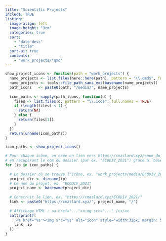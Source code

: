 ```yaml
---
title: "Scientific Projects"
include: TRUE
listing:
  image-align: left
  image-height: "3cm"
  categories: true
  sort: 
    - "date desc"
    - "title"
  sort-ui: true
  contents: 
    - "work_projects/*qmd"
---
```


```r
show_project_icons <- function(path = "work_projects") {
  name_projects <- list.files(here::here(path), pattern = "\\.qmd$", full.names = TRUE)
  name_projects <- tools::file_path_sans_ext(basename(name_projects))
  path_icons   <- paste0(path, "/media/", name_projects)
  
  icon_paths <- sapply(path_icons, function(d) {
    files <- list.files(d, pattern = "\\.ico$", full.names = TRUE)
    if (length(files) < 1) {
      return(NA)
    } else {
      return(files[1])
    }
  })
  return(unname(icon_paths))
}

icon_paths <- show_project_icons()

# Pour chaque icône, on crée un lien vers https://cmaslard.xyz/<nom_du_projet>/
# en récupérant le nom du dossier (par ex. "ECODIV_2021") grâce à `basename(dirname(ip))`.
for (ip in icon_paths) {
  
  # Le dossier où se trouve l'icône, ex. "work_projects/media/ECODIV_2021"
  project_dir <- dirname(ip)
  # Le nom du projet, ex. "ECODIV_2021"
  project_name <- basename(project_dir)
  
  # Construit le lien, ex. "https://cmaslard.xyz/ECODIV_2021/"
  link <- paste0("https://cmaslard.xyz/", project_name, "/")
  
  # Affichage HTML : <a href="..."><img src="..." /></a>
  cat(sprintf(
    '<a href="%s"><img src="%s" alt="icon" style="width:32px; margin: 5px;" /></a>\n',
    link, ip
  ))
}
```